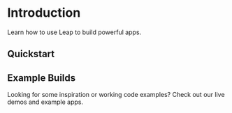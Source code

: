 

# Introduction

Learn how to use Leap to build powerful apps.

<IntroductionCards />
<SDKCards />

## Quickstart
<QuickStartCards />

## Example Builds

Looking for some inspiration or working code examples? Check out our live demos and example apps.

<ExampleBuilds />